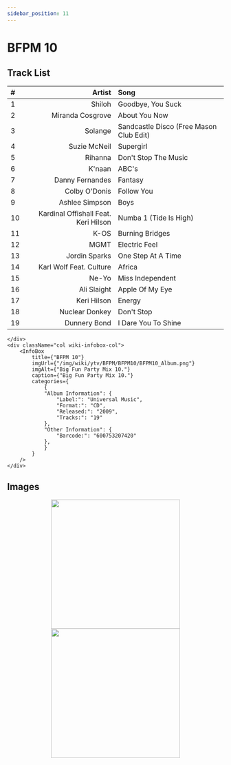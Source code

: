 ```yaml
---
sidebar_position: 11
---
```



# BFPM 10

<div className="row wiki-parent">
    <div className="col wiki-content-col">

## Track List  

| #  | Artist                            | Song                                      |
|:---|---------------------------------:|:------------------------------------------|
| 1  | Shiloh                           | Goodbye, You Suck                         |
| 2  | Miranda Cosgrove                 | About You Now                            |
| 3  | Solange                          | Sandcastle Disco (Free Mason Club Edit)  |
| 4  | Suzie McNeil                     | Supergirl                                |
| 5  | Rihanna                          | Don't Stop The Music                     |
| 6  | K'naan                           | ABC's                                    |
| 7  | Danny Fernandes                  | Fantasy                                  |
| 8  | Colby O'Donis                    | Follow You                               |
| 9  | Ashlee Simpson                   | Boys                                     |
| 10 | Kardinal Offishall Feat. Keri Hilson | Numba 1 (Tide Is High)                |
| 11 | K-OS                             | Burning Bridges                          |
| 12 | MGMT                             | Electric Feel                            |
| 13 | Jordin Sparks                    | One Step At A Time                       |
| 14 | Karl Wolf Feat. Culture          | Africa                                   |
| 15 | Ne-Yo                            | Miss Independent                         |
| 16 | Ali Slaight                      | Apple Of My Eye                          |
| 17 | Keri Hilson                      | Energy                                   |
| 18 | Nuclear Donkey                   | Don't Stop                               |
| 19 | Dunnery Bond                     | I Dare You To Shine                      |

    </div>
    <div className="col wiki-infobox-col">
        <InfoBox 
            title={"BFPM 10"}
            imgUrl={"/img/wiki/ytv/BFPM/BFPM10/BFPM10_Album.png"}
            imgAlt={"Big Fun Party Mix 10."}
            caption={"Big Fun Party Mix 10."}
            categories={
                {
                "Album Information": {
                    "Label:": "Universal Music",
                    "Format:": "CD",
                    "Released:": "2009",
                    "Tracks:": "19"
                },
                "Other Information": {
                    "Barcode:": "600753207420"
                },
                }
            }
        />
    </div>
</div>

## Images
<p align="center">
  <a href="/img/wiki/ytv/BFPM/BFPM10/BFPM10_Album.png" target="_blank">
    <img src="/img/wiki/ytv/BFPM/BFPM10/BFPM10_Album.png" height="300px"></img>
  </a>
  <a href="/img/wiki/ytv/BFPM/BFPM10/BFPM10_2.png" target="_blank">
    <img src="/img/wiki/ytv/BFPM/BFPM10/BFPM10_2.png" height="300px"></img>
  </a>
</p>
